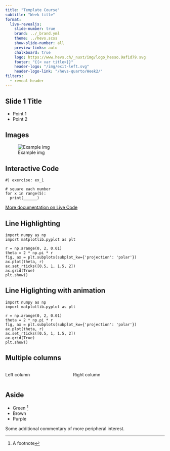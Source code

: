 ```yaml
---
title: "Template Course"
subtitle: "Week title"
format:
  live-revealjs:
    slide-number: true
    brand: ../_brand.yml
    theme: ../hevs.scss
    show-slide-number: all
    preview-links: auto
    chalkboard: true
    logo: https://www.hevs.ch/_nuxt/img/logo_hesso.9af1d79.svg
    footer: "{{< var title>}}"
    header-logo: "/img/exit-left.svg"
    header-logo-link: "/hevs-quarto/Week2/"
filters:
  - reveal-header
---
```


## Slide 1 Title

- Point 1
- Point 2


## Images

![Example img](img/example.webp)


## Interactive Code

```pyodide
#| exercise: ex_1

# square each number
for x in range(5):
  print(______)
```

[More documentation on Live Code](https://r-wasm.github.io/quarto-live/)

## Line Highlighting

```.python
import numpy as np
import matplotlib.pyplot as plt

r = np.arange(0, 2, 0.01)
theta = 2 * np.pi * r
fig, ax = plt.subplots(subplot_kw={'projection': 'polar'})
ax.plot(theta, r)
ax.set_rticks([0.5, 1, 1.5, 2])
ax.grid(True)
plt.show()
```


## Line Higlighting with animation

```.python
import numpy as np
import matplotlib.pyplot as plt

r = np.arange(0, 2, 0.01)
theta = 2 * np.pi * r
fig, ax = plt.subplots(subplot_kw={'projection': 'polar'})
ax.plot(theta, r)
ax.set_rticks([0.5, 1, 1.5, 2])
ax.grid(True)
plt.show()
```

## Multiple columns

:::: {.columns}

::: {.column width="40%"}
Left column
:::

::: {.column width="60%"}
Right column
:::

::::


## Aside 

- Green ^[A footnote]
- Brown
- Purple

::: aside
Some additional commentary of more peripheral interest.
:::